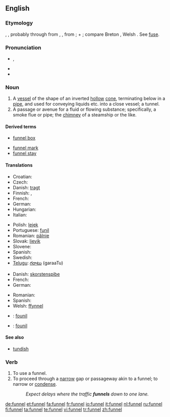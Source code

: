==English==
{{wikipedia}}

===Etymology===
{{etyl|ang}} {{term|funel|lang=ang}}, {{term|fonel|lang=ang}}, probably through {{etyl|fro}} from {{etyl|la}}
{{term|fundibulum|lang=la}}, {{term|infundibulum||funnel|lang=la}}, from {{term|infundere||to pour in|lang=la}};
{{term|in||in|lang=la}} + {{term|fundere||to pour|lang=la}}; compare Breton {{term|founil||funnel}}, Welsh {{term|ffynel||air hole, chimney|lang=cy}}. See [[fuse]].

===Pronunciation===
* {{a|UK}} {{IPA|/ˈfʌn.əl/}}, {{SAMPA|/"fVn.@l/}}
* {{audio|en-us-funnel.ogg|Audio (US)}}
* {{rhymes|ʌnəl}}

===Noun===
{{en-noun}}

# A [[vessel]] of the shape of an inverted [[hollow]] [[cone]], terminating below in a [[pipe]], and used for conveying liquids etc. into a close vessel; a tunnel.
# A passage or avenue for a fluid or flowing substance; specifically, a smoke flue or pipe; the [[chimney]] of a steamship or the like.

====Derived terms====
* [[funnel box]]
<!-- (Mining), an apparatus for collecting finely
crushed ore from water. --Knight.
-->
* [[funnel mark]]
* [[funnel stay]]
<!-- (Naut.), one of the ropes or rods steadying a
steamer's funnel.-->

====Translations====
{{trans-top|vessel used to pour liquids}}
* Croatian: {{t-|hr|lijevak|m|alt=lijévak}}
* Czech: {{t-|cs|trychtýř|m}}
* Danish: [[tragt]] {{c}}
* Finnish: {{t-|fi|suppilo}}, {{t+|fi|tratti}}
* French: {{t+|fr|entonnoir|m}}
* German: {{t+|de|Trichter|m}}
* Hungarian: {{t+|hu|tölcsér}}
* Italian: {{t+|it|imbuto|m}}
{{trans-mid}}
* Polish: [[lejek]] {{m}}
* Portuguese: [[funil]] {{m}}
* Romanian: [[pâlnie]] {{f}}
* Slovak: [[lievik]] {{m}}
* Slovene: {{t+|sl|lijak|m}}
* Spanish: {{t+|es|embudo|m}}
* Swedish: {{t-|sv|tratt|c}}
* [[Telugu]]: [[గరాటు]] (garaaTu)
{{trans-bottom}}

{{trans-top|passage or avenue for a fluid or flowing substance}}
* Danish: [[skorstenspibe]] {{c}}
* French: {{t+|fr|cheminée|f}}
* German: {{t+|de|Schlot|m}}
{{trans-mid}}
* Romanian: {{t+|ro|cos|m|alt=cos (de fum)}}
* Spanish: {{t-|es|chimenea|f}}
* Welsh: [[ffynnel]] 
{{trans-bottom}}

{{checktrans-top}}
* {{ttbc|Breton}}: [[founil]]
* {{ttbc|Provençal}}: [[founil]]
{{checktrans-bottom}}

====See also====
* [[tundish]]

===Verb===
{{en-verb|funnels|'''[[funnelling]]''' or '''[[funneling]]'''|'''[[funnelled]]''' or '''[[funneled]]'''|'''[[funnelled]]''' or '''[[funneled]]'''}}

# To use a funnel.
# To proceed through a [[narrow]] gap or passageway akin to a funnel; to narrow or [[condense]].
#: ''Expect delays where the traffic '''funnels''' down to one lane.''

[[de:funnel]]
[[et:funnel]]
[[fa:funnel]]
[[fr:funnel]]
[[io:funnel]]
[[it:funnel]]
[[nl:funnel]]
[[ru:funnel]]
[[fi:funnel]]
[[ta:funnel]]
[[te:funnel]]
[[vi:funnel]]
[[tr:funnel]]
[[zh:funnel]]